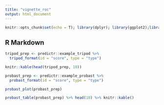 ```yaml
---
title: "vignette_roc"
output: html_document
---
```


```r
knitr::opts_chunk$set(echo = T); library(dplyr); library(ggplot2);library(predictr)
```

## R Markdown

```r
tripod_prep <- predictr::example_tripod %>%
  tripod_format(id = "score", type = "type")

knitr::kable(head(tripod_prep, 10))
```




```r
probast_prep <- predictr::example_probast %>%
  probast_format(id = "score", type = "type")

probast_plot(probast_prep)

probast_table(probast_prep) %>% head(10) %>% knitr::kable()

```

